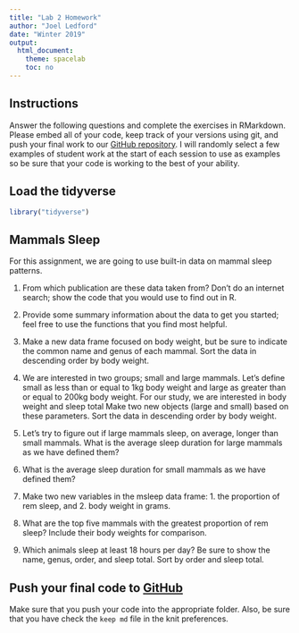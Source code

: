 ```yaml
---
title: "Lab 2 Homework"
author: "Joel Ledford"
date: "Winter 2019"
output:
  html_document:
    theme: spacelab
    toc: no
---
```


## Instructions
Answer the following questions and complete the exercises in RMarkdown. Please embed all of your code, keep track of your versions using git, and push your final work to our [GitHub repository](https://github.com/FRS417-DataScienceBiologists). I will randomly select a few examples of student work at the start of each session to use as examples so be sure that your code is working to the best of your ability.

## Load the tidyverse
```r
library("tidyverse")
```

## Mammals Sleep
For this assignment, we are going to use built-in data on mammal sleep patterns.  

1. From which publication are these data taken from? Don't do an internet search; show the code that you would use to find out in R.



2. Provide some summary information about the data to get you started; feel free to use the functions that you find most helpful.



3. Make a new data frame focused on body weight, but be sure to indicate the common name and genus of each mammal. Sort the data in descending order by body weight.



4. We are interested in two groups; small and large mammals. Let's define small as less than or equal to 1kg body weight and large as greater than or equal to 200kg body weight. For our study, we are interested in body weight and sleep total Make two new objects (large and small) based on these parameters. Sort the data in descending order by body weight.





5. Let's try to figure out if large mammals sleep, on average, longer than small mammals. What is the average sleep duration for large mammals as we have defined them?



6. What is the average sleep duration for small mammals as we have defined them?



7. Make two new variables in the msleep data frame: 1. the proportion of rem sleep, and 2. body weight in grams.



8. What are the top five mammals with the greatest proportion of rem sleep? Include their body weights for comparison.



9. Which animals sleep at least 18 hours per day? Be sure to show the name, genus, order, and sleep total. Sort by order and sleep total.



## Push your final code to [GitHub](https://github.com/FRS417-DataScienceBiologists)
Make sure that you push your code into the appropriate folder. Also, be sure that you have check the `keep md` file in the knit preferences.